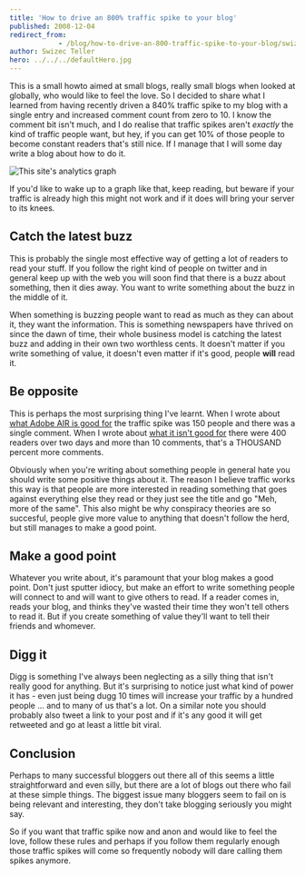 ```yaml
---
title: 'How to drive an 800% traffic spike to your blog'
published: 2008-12-04
redirect_from: 
            - /blog/how-to-drive-an-800-traffic-spike-to-your-blog/swizec/34
author: Swizec Teller
hero: ../../../defaultHero.jpg
---
```

This is a small howto aimed at small blogs, really small blogs when looked at globally, who would like to feel the love. So I decided to share what I learned from having recently driven a 840% traffic spike to my blog with a single entry and increased comment count from zero to 10. I know the comment bit isn't much, and I do realise that traffic spikes aren't _exactly_ the kind of traffic people want, but hey, if you can get 10% of those people to become constant readers that's still nice. If I manage that I will some day write a blog about how to do it.

![](http://swizec.com/images/collection/39.jpg "This site's analytics graph")

If you'd like to wake up to a graph like that, keep reading, but beware if your traffic is already high this might not work and if it does will bring your server to its knees.

## Catch the latest buzz

This is probably the single most effective way of getting a lot of readers to read your stuff. If you follow the right kind of people on twitter and in general keep up with the web you will soon find that there is a buzz about something, then it dies away. You want to write something about the buzz in the middle of it.

When something is buzzing people want to read as much as they can about it, they want the information. This is something newspapers have thrived on since the dawn of time, their whole business model is catching the latest buzz and adding in their own two worthless cents. It doesn't matter if you write something of value, it doesn't even matter if it's good, people **will** read it.

## Be opposite

This is perhaps the most surprising thing I've learnt. When I wrote about [what Adobe AIR is good for](http://swizec.com/blog/five-reasons-you-should-develop-in-adobe-air/2/396) the traffic spike was 150 people and there was a single comment. When I wrote about [what it isn't good for](http://swizec.com/blog/five-reasons-a-developer-should-avoid-adobe-air/2/397) there were 400 readers over two days and more than 10 comments, that's a THOUSAND percent more comments.

Obviously when you're writing about something people in general hate you should write some positive things about it. The reason I believe traffic works this way is that people are more interested in reading something that goes against everything else they read or they just see the title and go "Meh, more of the same". This also might be why conspiracy theories are so succesful, people give more value to anything that doesn't follow the herd, but still manages to make a good point.

## Make a good point

Whatever you write about, it's paramount that your blog makes a good point. Don't just sputter idiocy, but make an effort to write something people will connect to and will want to give others to read. If a reader comes in, reads your blog, and thinks they've wasted their time they won't tell others to read it. But if you create something of value they'll want to tell their friends and whomever.

## Digg it

Digg is something I've always been neglecting as a silly thing that isn't really good for anything. But it's surprising to notice just what kind of power it has - even just being dugg 10 times will increase your traffic by a hundred people ... and to many of us that's a lot. On a similar note you should probably also tweet a link to your post and if it's any good it will get retweeted and go at least a little bit viral.

## Conclusion

Perhaps to many successful bloggers out there all of this seems a little straightforward and even silly, but there are a lot of blogs out there who fail at these simple things. The biggest issue many bloggers seem to fail on is being relevant and interesting, they don't take blogging seriously you might say.

So if you want that traffic spike now and anon and would like to feel the love, follow these rules and perhaps if you follow them regularly enough those traffic spikes will come so frequently nobody will dare calling them spikes anymore.